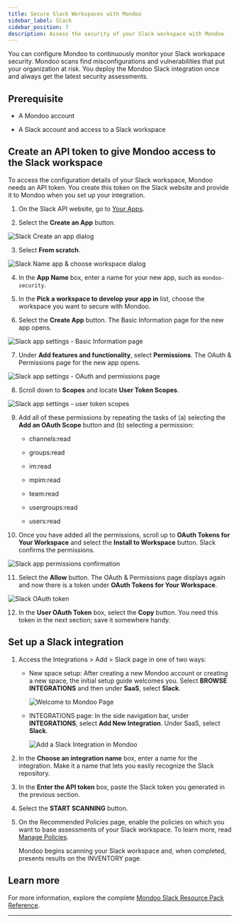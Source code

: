 ```yaml
---
title: Secure Slack Workspaces with Mondoo
sidebar_label: Slack
sidebar_position: 7
description: Assess the security of your Slack workspace with Mondoo
---
```


You can configure Mondoo to continuously monitor your Slack workspace security. Mondoo scans find misconfigurations and vulnerabilities that put your organization at risk. You deploy the Mondoo Slack integration once and always get the latest security assessments.

## Prerequisite

- A Mondoo account

- A Slack account and access to a Slack workspace

## Create an API token to give Mondoo access to the Slack workspace

To access the configuration details of your Slack workspace, Mondoo needs an API token. You create this token on the Slack website and provide it to Mondoo when you set up your integration.

1. On the Slack API website, go to [Your Apps](https://api.slack.com/apps/).

2. Select the **Create an App** button.

![Slack Create an app dialog](/img/platform/infra/saas/slack/create-app.png)

3. Select **From scratch**.

![Slack Name app & choose workspace dialog](/img/platform/infra/saas/slack/name-app.png)

4. In the **App Name** box, enter a name for your new app, such as `mondoo-security`.

5. In the **Pick a workspace to develop your app in** list, choose the workspace you want to secure with Mondoo.

6. Select the **Create App** button. The Basic Information page for the new app opens.

![Slack app settings - Basic Information page](/img/platform/infra/saas/slack/basic-info.png)

7. Under **Add features and functionality**, select **Permissions**. The OAuth & Permissions page for the new app opens.

![Slack app settings - OAuth and permissions page](/img/platform/infra/saas/slack/oauth.png)

8. Scroll down to **Scopes** and locate **User Token Scopes**.

![Slack app settings - user token scopes](/img/platform/infra/saas/slack/scopes.png)

9. Add all of these permissions by repeating the tasks of (a) selecting the **Add an OAuth Scope** button and (b) selecting a permission:

   - channels:read

   - groups:read

   - im:read

   - mpim:read

   - team:read

   - usergroups:read

   - users:read

10. Once you have added all the permissions, scroll up to **OAuth Tokens for Your Workspace** and select the **Install to Workspace** button. Slack confirms the permissions.

![Slack app permissions confirmation](/img/platform/infra/saas/slack/confirm.png)

11. Select the **Allow** button. The OAuth & Permissions page displays again and now there is a token under **OAuth Tokens for Your Workspace**.

![Slack OAuth token](/img/platform/infra/saas/slack/token.png)

12. In the **User OAuth Token** box, select the **Copy** button. You need this token in the next section; save it somewhere handy.

## Set up a Slack integration

1. Access the Integrations > Add > Slack page in one of two ways:

   - New space setup: After creating a new Mondoo account or creating a new space, the initial setup guide welcomes you. Select **BROWSE INTEGRATIONS** and then under **SaaS**, select **Slack**.

     ![Welcome to Mondoo Page](/img/platform/start/welcome_to_mondoo.png)

   - INTEGRATIONS page: In the side navigation bar, under **INTEGRATIONS**, select **Add New Integration**. Under SaaS, select **Slack**.

     ![Add a Slack Integration in Mondoo](/img/platform/infra/saas/slack/slack.png)

2. In the **Choose an integration name** box, enter a name for the integration. Make it a name that lets you easily recognize the Slack repository.

3. In the **Enter the API token** box, paste the Slack token you generated in the previous section.

4. Select the **START SCANNING** button.

5. On the Recommended Policies page, enable the policies on which you want to base assessments of your Slack workspace. To learn more, read [Manage Policies](/platform/security/posture/policies/).

   Mondoo begins scanning your Slack workspace and, when completed, presents results on the INVENTORY page.

## Learn more

For more information, explore the complete [Mondoo Slack Resource Pack Reference](/mql/resources/slack-pack/).

---
